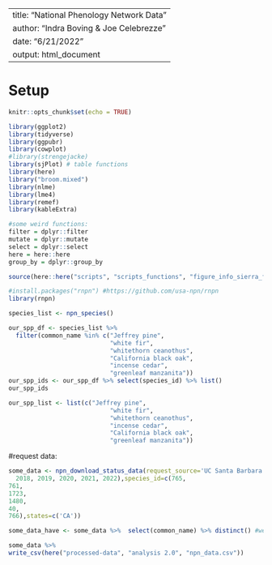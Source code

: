 
---
title: "National Phenology Network Data"
author: "Indra Boving & Joe Celebrezze"
date: "6/21/2022"
output: html_document
---

# Setup
```r
knitr::opts_chunk$set(echo = TRUE)

library(ggplot2)
library(tidyverse)
library(ggpubr)
library(cowplot)
#library(strengejacke)
library(sjPlot) # table functions
library(here)
library("broom.mixed")
library(nlme)
library(lme4)
library(remef)
library(kableExtra)

#some weird functions:
filter = dplyr::filter
mutate = dplyr::mutate
select = dplyr::select
here = here::here
group_by = dplyr::group_by

source(here::here("scripts", "scripts_functions", "figure_info_sierra_flammability.R")) #color and theme info is here

#install.packages("rnpn") #https://github.com/usa-npn/rnpn
library(rnpn)
```

```r
species_list <- npn_species() 

our_spp_df <- species_list %>% 
  filter(common_name %in% c("Jeffrey pine", 
                            "white fir", 
                            "whitethorn ceanothus", 
                            "California black oak",
                            "incense cedar",
                            "greenleaf manzanita"))
our_spp_ids <- our_spp_df %>% select(species_id) %>% list()
our_spp_ids
```


```r
our_spp_list <- list(c("Jeffrey pine", 
                            "white fir", 
                            "whitethorn ceanothus", 
                            "incense cedar", 
                            "California black oak", 
                            "greenleaf manzanita"))
```

#request data: 
```r
some_data <- npn_download_status_data(request_source='UC Santa Barbara',years=c(2015, 2016, 2017,
  2018, 2019, 2020, 2021, 2022),species_id=c(765,				
761,		
1723,			
1480,				
40,			
766),states=c('CA'))

some_data_have <- some_data %>%  select(common_name) %>% distinct() #we have 6 species! yay!

some_data %>% 
write_csv(here("processed-data", "analysis 2.0", "npn_data.csv"))
```

